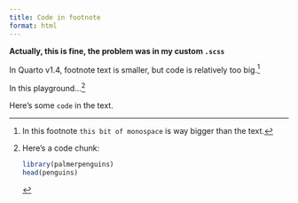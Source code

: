 ```yaml
---
title: Code in footnote
format: html
---
```


**Actually, this is fine, the problem was in my custom `.scss`** 

In Quarto v1.4, footnote text is smaller, but code is relatively too big.[^1]

In this playground...[^2]

Here's some `code` in the text.

[^1]: In this footnote `this bit of monospace` is way bigger than the text.

[^2]: Here's a code chunk:

	```r
	library(palmerpenguins)
	head(penguins)
	```